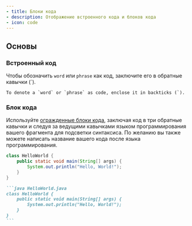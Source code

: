 ```yaml
---
- title: Блоки кода
- description: Отображение встроенного кода и блоков кода
- icon: code
---
```


## Основы

### Встроенный код

Чтобы обозначить `word` или `phrase` как код, заключите его в обратные кавычки (\`).

```
To denote a `word` or `phrase` as code, enclose it in backticks (`).
```

### Блок кода

Используйте [огражденные блоки кода](https://www.markdownguide.org/extended-syntax/#fenced-code-blocks), заключая код в три обратные кавычки и следуя за ведущими кавычками языком программирования вашего фрагмента для подсветки синтаксиса. По желанию вы также можете написать название вашего кода после языка программирования.

```java HelloWorld.java
class HelloWorld {
    public static void main(String[] args) {
        System.out.println("Hello, World!");
    }
}
```

````md
```java HelloWorld.java
class HelloWorld {
    public static void main(String[] args) {
        System.out.println("Hello, World!");
    }
}
```
````
